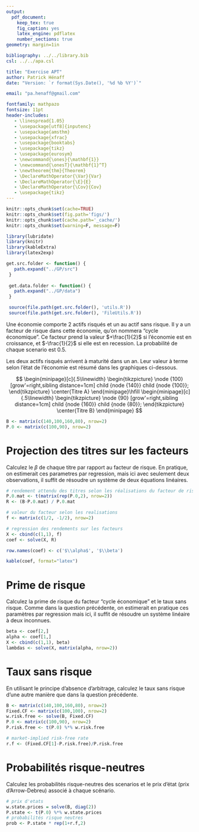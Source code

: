 ```yaml
---
output: 
  pdf_document:
    keep_tex: true
    fig_caption: yes
    latex_engine: pdflatex
    number_sections: true
geometry: margin=1in

bibliography: ../../library.bib
csl: ../../apa.csl

title: "Exercise APT"
author: Patrick Hénaff
date: "Version: `r format(Sys.Date(), '%d %b %Y')`"

email: "pa.henaff@gmail.com"

fontfamily: mathpazo
fontsize: 11pt
header-includes:
   - \linespread{1.05}
   - \usepackage[utf8]{inputenc}
   - \usepackage{amsthm}
   - \usepackage{xfrac}
   - \usepackage{booktabs}
   - \usepackage{tikz}
   - \usepackage{eurosym}
   - \newcommand{\ones}{\mathbf{1}}
   - \newcommand{\onesT}{\mathbf{1}^T}
   - \newtheorem{thm}{Theorem}
   - \DeclareMathOperator{\Var}{Var}
   - \DeclareMathOperator{\E}{E}
   - \DeclareMathOperator{\Cov}{Cov}
   - \usepackage{tikz}
---
```


```r
knitr::opts_chunk$set(cache=TRUE)
knitr::opts_chunk$set(fig.path='figs/')
knitr::opts_chunk$set(cache.path='_cache/')
knitr::opts_chunk$set(warning=F, message=F)

library(lubridate)
library(knitr)
library(kableExtra)
library(latex2exp)

get.src.folder <- function() {
   path.expand("../GP/src")
 }
 
 get.data.folder <- function() {
   path.expand("../GP/data")
 }

 source(file.path(get.src.folder(), 'utils.R'))
 source(file.path(get.src.folder(), 'FileUtils.R'))
```
Une économie comporte 2 actifs risqués et un au actif sans risque. 
Il y a un facteur de risque dans cette économie, qu'on nommera "cycle économique". Ce facteur prend
la valeur $+\frac{1}{2}$ si l'économie est en croissance, et $-\frac{1}{2}$ 
si elle est en recession. La probabilité de chaque scenario est $0.5$.

Les deux actifs risqués arrivent à maturité dans un an. Leur valeur 
à terme selon l'état de l'économie est résumé dans les graphiques ci-dessous.


$$
\begin{minipage}[c]{.5\linewidth}
   \begin{tikzpicture}
       \node {100} [grow'=right,sibling distance=1cm]
       child {node {140}}
       child {node {100}};
   \end{tikzpicture}
   \center{Titre A}
\end{minipage}\hfill
\begin{minipage}[c]{.5\linewidth}
   \begin{tikzpicture}
       \node {90} [grow'=right,sibling distance=1cm]
       child {node {160}}
       child {node {80}};
   \end{tikzpicture}
   \center{Titre B}
\end{minipage}
$$
```r
B <- matrix(c(140,100,160,80), nrow=2)
P.0 <- matrix(c(100,90), nrow=2)
```

# Projection des titres sur les facteurs

Calculez le $\beta$ de chaque titre par rapport au facteur de risque. 
En pratique, on estimerait ces parametres par regression, mais ici avec seulement deux observations, il suffit de résoudre un système de deux équations linéaires.

```r
# rendement attendu des titres selon les réalisations du facteur de risque
P.0.mat <- t(matrix(rep(P.0,2), nrow=2))
R <- (B-P.0.mat) / P.0.mat

# valeur du facteur selon les realisations
f <- matrix(c(1/2, -1/2), nrow=2)

# regression des rendements sur les facteurs
X <- cbind(c(1,1), f)
coef <- solve(X, R)

row.names(coef) <- c('$\\alpha$', '$\\beta')
```

```r
kable(coef, format="latex")
```


# Prime de risque

Calculez la prime de risque du facteur "cycle économique" et le taux sans risque.
Comme dans la question précédente, on estimerait en pratique ces paramètres par
regression mais ici, il suffit de résoudre un système linéaire à deux inconnues.

```r
beta <- coef[2,]
alpha <- coef[1,]
X <- cbind(c(1,1), beta)
lambdas <- solve(X, matrix(alpha, nrow=2))
```


# Taux sans risque

En utilisant le principe d'absence d'arbitrage, calculez le taux sans risque 
d'une autre manière que dans la question précédente.

```r
B <- matrix(c(140,100,160,80), nrow=2)
Fixed.CF <- matrix(c(100,100), nrow=2)
w.risk.free <- solve(B, Fixed.CF)
P.0 <- matrix(c(100,90), nrow=2)
P.risk.free <- t(P.0) %*% w.risk.free

# market-implied risk-free rate
r.f <- (Fixed.CF[1]-P.risk.free)/P.risk.free 
```
# Probabilités risque-neutres

Calculez les probabilités risque-neutres des scenarios et le 
prix d'état (prix d'Arrow-Debreu) associé à chaque scénario.

```r
# prix d'etats
w.state.prices = solve(B, diag(2))
P.state <- t(P.0) %*% w.state.prices
# probabilités risque neutres
prob <- P.state * rep(1+r.f,2)
```
